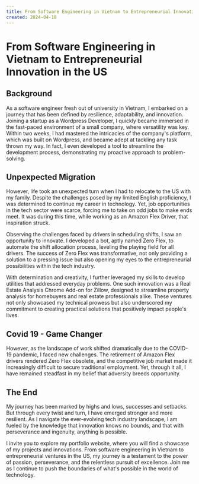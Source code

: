 ```yaml
---
title: From Software Engineering in Vietnam to Entrepreneurial Innovation in the US
created: 2024-04-18
---
```


# From Software Engineering in Vietnam to Entrepreneurial Innovation in the US

## Background

As a software engineer fresh out of university in Vietnam, I embarked on a journey that has been defined by resilience, adaptability, and innovation. Joining a startup as a Wordpress Developer, I quickly became immersed in the fast-paced environment of a small company, where versatility was key. Within two weeks, I had mastered the intricacies of the company's platform, which was built on Wordpress, and became adept at tackling any task thrown my way. In fact, I even developed a tool to streamline the development process, demonstrating my proactive approach to problem-solving.

## Unpexpected Migration

However, life took an unexpected turn when I had to relocate to the US with my family. Despite the challenges posed by my limited English proficiency, I was determined to continue my career in technology. Yet, job opportunities in the tech sector were scarce, forcing me to take on odd jobs to make ends meet. It was during this time, while working as an Amazon Flex Driver, that inspiration struck.

Observing the challenges faced by drivers in scheduling shifts, I saw an opportunity to innovate. I developed a bot, aptly named Zero Flex, to automate the shift allocation process, leveling the playing field for all drivers. The success of Zero Flex was transformative, not only providing a solution to a pressing issue but also opening my eyes to the entrepreneurial possibilities within the tech industry.

With determination and creativity, I further leveraged my skills to develop utilities that addressed everyday problems. One such innovation was a Real Estate Analysis Chrome Add-on for Zillow, designed to streamline property analysis for homebuyers and real estate professionals alike. These ventures not only showcased my technical prowess but also underscored my commitment to creating practical solutions that positively impact people's lives.

## Covid 19 - Game Changer
However, as the landscape of work shifted dramatically due to the COVID-19 pandemic, I faced new challenges. The retirement of Amazon Flex drivers rendered Zero Flex obsolete, and the competitive job market made it increasingly difficult to secure traditional employment. Yet, through it all, I have remained steadfast in my belief that adversity breeds opportunity.


## The End 

My journey has been marked by highs and lows, successes and setbacks. But through every twist and turn, I have emerged stronger and more resilient. As I navigate the ever-evolving tech industry landscape, I am fueled by the knowledge that innovation knows no bounds, and that with perseverance and ingenuity, anything is possible.

I invite you to explore my portfolio website, where you will find a showcase of my projects and innovations. From software engineering in Vietnam to entrepreneurial ventures in the US, my journey is a testament to the power of passion, perseverance, and the relentless pursuit of excellence. Join me as I continue to push the boundaries of what's possible in the world of technology.